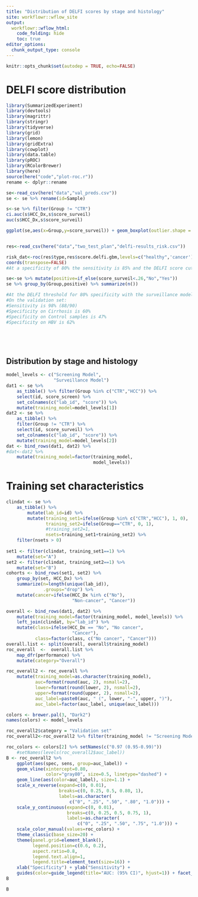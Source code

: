 ```yaml
---
title: "Distribution of DELFI scores by stage and histology"
site: workflowr::wflow_site
output:
  workflowr::wflow_html:
    code_folding: hide
    toc: true
editor_options:
  chunk_output_type: console
---
```



```r
knitr::opts_chunk$set(autodep = TRUE, echo=FALSE)
```


# DELFI score distribution


```r
library(SummarizedExperiment)
library(devtools)
library(magrittr)
library(stringr)
library(tidyverse)
library(grid)
library(lemon)
library(gridExtra)
library(cowplot)
library(data.table)
library(pROC)
library(RColorBrewer)
library(here)
source(here("code","plot-roc.r"))
rename <- dplyr::rename

se<-read_csv(here("data","val_preds.csv"))
se <- se %>% rename(id=Sample) 
```

```r
s<-se %>% filter(Group != "CTR")
ci.auc(s$HCC_Dx,s$score_surveil)
auc(s$HCC_Dx,s$score_surveil)

ggplot(se,aes(x=Group,y=score_surveil)) + geom_boxplot(outlier.shape = NA)+geom_jitter()


res<-read_csv(here("data","two_test_plan","delfi-results_risk.csv"))

risk_dat<-roc(res$type,res$score.delfi.gbm,levels=c("healthy",'cancer')) %>%
coords(transpose=FALSE)
#At a specificity of 80% the sensitivity is 85% and the DELFI score cutoff is 0.26001855

se<-se %>% mutate(positive=if_else(score_surveil<.26,"No","Yes"))
se %>% group_by(Group,positive) %>% summarize(n())

#At the DELFI threshold for 80% specificity with the surveillance model (at risk cohort):
#On the validation set:
#Sensitivity is 98% (88/90)
#Specificity on Cirrhosis is 60%
#Specificity on Control samples is 47%
#Specificity on HBV is 62%






```





## Distribution by stage and histology

```r
model_levels <- c("Screening Model",
                  "Surveillance Model")
dat1 <- se %>%
    as_tibble() %>% filter(Group %in% c("CTR","HCC")) %>%
    select(id, score_screen) %>%
    set_colnames(c("lab_id", "score")) %>%
    mutate(training_model=model_levels[1])
dat2 <- se %>%
    as_tibble() %>% 
    filter(Group != "CTR") %>%
    select(id, score_surveil) %>%
    set_colnames(c("lab_id", "score")) %>%
    mutate(training_model=model_levels[2])
dat <- bind_rows(dat1, dat2) %>%
#dat<-dat2 %>%
    mutate(training_model=factor(training_model,
                                 model_levels))


```



# Training set characteristics

```r
clindat <- se %>%
    as_tibble() %>%
        mutate(lab_id=id) %>%
        mutate(training_set1=ifelse(Group %in% c("CTR","HCC"), 1, 0),
               training_set2=ifelse(Group=="CTR", 0, 1),
               #training_set2=1,
               nsets=training_set1+training_set2) %>%
    filter(nsets > 0)
    
set1 <- filter(clindat, training_set1==1) %>%
    mutate(set="A")
set2 <- filter(clindat, training_set2==1) %>%
    mutate(set="B")
cohorts <- bind_rows(set1, set2) %>%
    group_by(set, HCC_Dx) %>%
    summarize(n=length(unique(lab_id)),
              .groups="drop") %>%
    mutate(cancer=ifelse(HCC_Dx %in% c("No"),
                         "Non-cancer", "Cancer"))
```

```r
overall <- bind_rows(dat1, dat2) %>%
    mutate(training_model=factor(training_model, model_levels)) %>%
    left_join(clindat, by="lab_id") %>%
    mutate(class=ifelse(HCC_Dx == "No", "No cancer",
                         "Cancer"),
           class=factor(class, c("No cancer", "Cancer")))
overall.list <- split(overall, overall$training_model)
roc_overall  <-  overall.list %>%
    map_dfr(performance) %>%
    mutate(category="Overall")

roc_overall2 <- roc_overall %>%
    mutate(training_model=as.character(training_model),
           auc=format(round(auc, 2), nsmall=2),
           lower=format(round(lower, 2), nsmall=2),
           upper=format(round(upper, 2), nsmall=2),
           auc_label=paste0(auc, " (", lower, "-", upper, ")"),
           auc_label=factor(auc_label, unique(auc_label)))

colors <- brewer.pal(3, "Dark2")
names(colors) <- model_levels

roc_overall2$category = "Validation set"
roc_overall2<-roc_overall2 %>% filter(training_model != "Screening Model")

roc_colors <- colors[2] %>% setNames(c("0.97 (0.95-0.99)"))
    #setNames(levels(roc_overall2$auc_label))
B <- roc_overall2 %>%
    ggplot(aes(spec, sens, group=auc_label)) +
    geom_vline(xintercept=0.80,
               color="gray80", size=0.5, linetype="dashed") +
    geom_line(aes(color=auc_label), size=1.1) +
    scale_x_reverse(expand=c(0, 0.01),
                    breaks=c(0, 0.25, 0.5, 0.80, 1),
                    labels=as.character(
                        c("0", ".25", ".50", ".80", "1.0"))) +
    scale_y_continuous(expand=c(0, 0.01),
                       breaks=c(0, 0.25, 0.5, 0.75, 1),
                       labels=as.character(
                           c("0", ".25", ".50", ".75", "1.0"))) +
    scale_color_manual(values=roc_colors) +
    theme_classic(base_size=20) +
    theme(panel.grid=element_blank(),
          legend.position=c(0.6, 0.2),
          aspect.ratio=0.8,
          legend.text.align=1,
          legend.title=element_text(size=16)) +
    xlab("Specificity") + ylab("Sensitivity") +
    guides(color=guide_legend(title="AUC: (95% CI)", hjust=1)) + facet_rep_wrap(~category, nrow=1) + theme( strip.background = element_blank() )
B
```

```r
B
```

